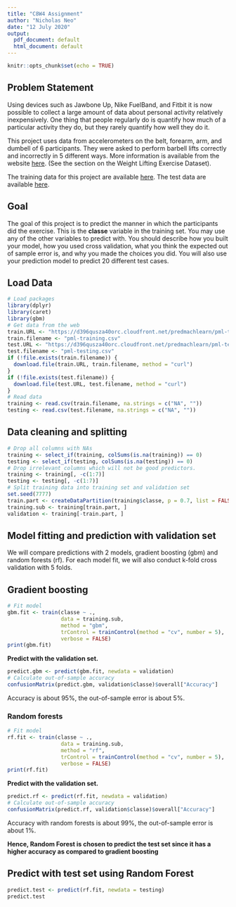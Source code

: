 ```yaml
---
title: "C8W4 Assignment"
author: "Nicholas Neo"
date: "12 July 2020"
output:
  pdf_document: default
  html_document: default
---
```


```r
knitr::opts_chunk$set(echo = TRUE)
```

## Problem Statement
Using devices such as Jawbone Up, Nike FuelBand, and Fitbit it is now possible to collect a large amount of data about personal activity relatively inexpensively. One thing that people regularly do is quantify how much of a particular activity they do, but they rarely quantify how well they do it. 

This project uses data from accelerometers on the belt, forearm, arm, and dumbell of 6 participants. They were asked to perform barbell lifts correctly and incorrectly in 5 different ways. More information is available from the website [here](http://web.archive.org/web/20161224072740/http:/groupware.les.inf.puc-rio.br/har). (See the section on the Weight Lifting Exercise Dataset).

The training data for this project are available [here](https://d396qusza40orc.cloudfront.net/predmachlearn/pml-training.csv).
The test data are available [here](https://d396qusza40orc.cloudfront.net/predmachlearn/pml-testing.csv).

## Goal
The goal of this project is to predict the manner in which the participants did the exercise. This is the **classe** variable in the training set. You may use any of the other variables to predict with. You should describe how you built your model, how you used cross validation, what you think the expected out of sample error is, and why you made the choices you did. You will also use your prediction model to predict 20 different test cases.

## Load Data
```r
# Load packages
library(dplyr)
library(caret)
library(gbm)
# Get data from the web
train.URL <- "https://d396qusza40orc.cloudfront.net/predmachlearn/pml-training.csv"
train.filename <- "pml-training.csv"
test.URL <- "https://d396qusza40orc.cloudfront.net/predmachlearn/pml-testing.csv"
test.filename <- "pml-testing.csv"
if (!file.exists(train.filename)) {
  download.file(train.URL, train.filename, method = "curl")
}
if (!file.exists(test.filename)) {
  download.file(test.URL, test.filename, method = "curl")
}
# Read data
training <- read.csv(train.filename, na.strings = c("NA", ""))
testing <- read.csv(test.filename, na.strings = c("NA", ""))
```

## Data cleaning and splitting
```r
# Drop all columns with NAs
training <- select_if(training, colSums(is.na(training)) == 0)
testing <- select_if(testing, colSums(is.na(testing)) == 0)
# Drop irrelevant columns which will not be good predictors. 
training <- training[, -c(1:7)]
testing <- testing[, -c(1:7)]
# Split training data into training set and validation set
set.seed(7777)
train.part <- createDataPartition(training$classe, p = 0.7, list = FALSE)
training.sub <- training[train.part, ]
validation <- training[-train.part, ]
```

## Model fitting and prediction with validation set
We will compare predictions with 2 models, gradient boosting (gbm) and random forests (rf). For each model fit, we will also conduct k-fold cross validation with 5 folds. 

## Gradient boosting
```r
# Fit model
gbm.fit <- train(classe ~ ., 
                 data = training.sub,
                 method = "gbm",
                 trControl = trainControl(method = "cv", number = 5),
                 verbose = FALSE)
print(gbm.fit)
```

**Predict with the validation set.**
```r
predict.gbm <- predict(gbm.fit, newdata = validation)
# Calculate out-of-sample accuracy 
confusionMatrix(predict.gbm, validation$classe)$overall["Accuracy"]
```
Accuracy is about 95%, the out-of-sample error is about 5%.

### Random forests
```r
# Fit model 
rf.fit <- train(classe ~ ., 
                 data = training.sub,
                 method = "rf",
                 trControl = trainControl(method = "cv", number = 5),
                 verbose = FALSE)
print(rf.fit)
```

**Predict with the validation set.** 
```r
predict.rf <- predict(rf.fit, newdata = validation)
# Calculate out-of-sample accuracy 
confusionMatrix(predict.rf, validation$classe)$overall["Accuracy"]
```
Accuracy with random forests is about 99%, the out-of-sample error is about 1%.  
  
**Hence, Random Forest is chosen to predict the test set since it has a higher accuracy as compared to gradient boosting**

## Predict with test set using Random Forest
```r
predict.test <- predict(rf.fit, newdata = testing)
predict.test
```